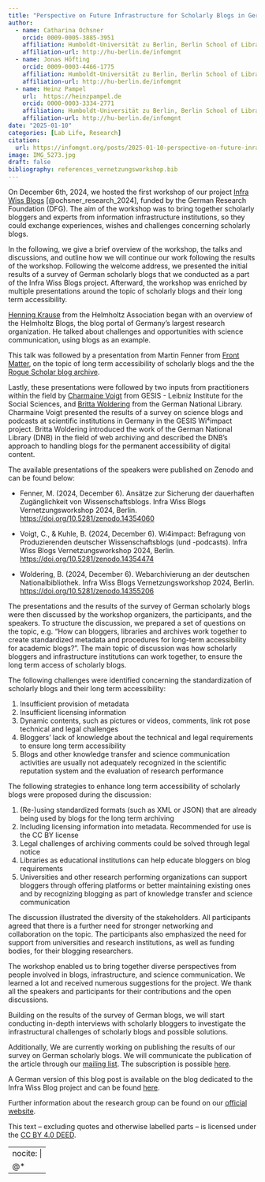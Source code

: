 ```yaml
---
title: "Perspective on Future Infrastructure for Scholarly Blogs in Germany"
author: 
  - name: Catharina Ochsner
    orcid: 0009-0005-3885-3951
    affiliation: Humboldt-Universität zu Berlin, Berlin School of Library and Information Science (IBI) 
    affiliation-url: http://hu-berlin.de/infomgnt  
  - name: Jonas Höfting
    orcid: 0009-0003-4466-1775
    affiliation: Humboldt-Universität zu Berlin, Berlin School of Library and Information Science (IBI)
    affiliation-url: http://hu-berlin.de/infomgnt  
  - name: Heinz Pampel
    url:  https://heinzpampel.de  
    orcid: 0000-0003-3334-2771
    affiliation: Humboldt-Universität zu Berlin, Berlin School of Library and Information Science (IBI) & Helmholtz Association, Helmholtz Open Science Office 
    affiliation-url: http://hu-berlin.de/infomgnt   
date: "2025-01-10"
categories: [Lab Life, Research]
citation: 
  url: https://infomgnt.org/posts/2025-01-10-perspective-on-future-inrastructure-for-scholarly-blogs-in-germany     
image: IMG_5273.jpg
draft: false
bibliography: references_vernetzungsworkshop.bib 
---
```


On December 6th, 2024, we hosted the first workshop of our project [Infra Wiss Blogs](https://infrawissblogs.org/) [@ochsner_research_2024], funded by the German Research Foundation (DFG). The aim of the workshop was to bring together scholarly bloggers and experts from information infrastructure institutions, so they could exchange experiences, wishes and challenges concerning scholarly blogs.

In the following, we give a brief overview of the workshop, the talks and discussions, and outline how we will continue our work following the results of the workshop. Following the welcome address, we presented the initial results of a survey of German scholarly blogs that we conducted as a part of the Infra Wiss Blogs project. Afterward, the workshop was enriched by multiple presentations around the topic of scholarly blogs and their long term accessibility.

[Henning Krause](https://blogs.helmholtz.de/augenspiegel/author/henning/) from the Helmholtz Association began with an overview of the Helmholtz Blogs, the blog portal of Germany's largest research organization. He talked about challenges and opportunities with science communication, using blogs as an example.

This talk was followed by a presentation from Martin Fenner from [Front Matter](https://front-matter.io/), on the topic of long term accessibility of scholarly blogs and the the [Rogue Scholar blog archive](https://rogue-scholar.org/).

Lastly, these presentations were followed by two inputs from practitioners within the field by [Charmaine Voigt](https://www.gesis.org/institut/ueber-uns/mitarbeitendenverzeichnis/person/Charmaine.Voigt) from GESIS - Leibniz Institute for the Social Sciences, and [Britta Woldering](https://www.dnb.de/SharedDocs/Kontaktdaten/DE/wolderingBritta.html) from the German National Library. Charmaine Voigt presented the results of a survey on science blogs and podcasts at scientific institutions in Germany in the GESIS Wi⁴impact project. Britta Woldering introduced the work of the German National Library (DNB) in the field of web archiving and described the DNB's approach to handling blogs for the permanent accessibility of digital content.

The available presentations of the speakers were published on Zenodo and can be found below:

-   Fenner, M. (2024, December 6). Ansätze zur Sicherung der dauerhaften Zugänglichkeit von Wissenschaftsblogs. Infra Wiss Blogs Vernetzungsworkshop 2024, Berlin. <https://doi.org/10.5281/zenodo.14354060>

-   Voigt, C., & Kuhle, B. (2024, December 6). Wi4impact: Befragung von Produzierenden deutscher Wissenschaftsblogs (und -podcasts). Infra Wiss Blogs Vernetzungsworkshop 2024, Berlin. <https://doi.org/10.5281/zenodo.14354474>

-   Woldering, B. (2024, December 6). Webarchivierung an der deutschen Nationalbibliothek. Infra Wiss Blogs Vernetzungsworkshop 2024, Berlin. <https://doi.org/10.5281/zenodo.14355206>

The presentations and the results of the survey of German scholarly blogs were then discussed by the workshop organizers, the participants, and the speakers. To structure the discussion, we prepared a set of questions on the topic, e.g. "How can bloggers, libraries and archives work together to create standardized metadata and procedures for long-term accessibility for academic blogs?". The main topic of discussion was how scholarly bloggers and infrastructure institutions can work together, to ensure the long term access of scholarly blogs.

The following challenges were identified concerning the standardization of scholarly blogs and their long term accessibility:

1.  Insufficient provision of metadata
2.  Insufficient licensing information
3.  Dynamic contents, such as pictures or videos, comments, link rot pose technical and legal challenges
4.  Bloggers' lack of knowledge about the technical and legal requirements to ensure long term accessibility
5.  Blogs and other knowledge transfer and science communication activities are usually not adequately recognized in the scientific reputation system and the evaluation of research performance

The following strategies to enhance long term accessibility of scholarly blogs were proposed during the discussion:

1.  (Re-)using standardized formats (such as XML or JSON) that are already being used by blogs for the long term archiving
2.  Including licensing information into metadata. Recommended for use is the CC BY license
3.  Legal challenges of archiving comments could be solved through legal notice
4.  Libraries as educational institutions can help educate bloggers on blog requirements
5.  Universities and other research performing organizations can support bloggers through offering platforms or better maintaining existing ones and by recognizing blogging as part of knowledge transfer and science communication

The discussion illustrated the diversity of the stakeholders. All participants agreed that there is a further need for stronger networking and collaboration on the topic. The participants also emphasized the need for support from universities and research institutions, as well as funding bodies, for their blogging researchers.

The workshop enabled us to bring together diverse perspectives from people involved in blogs, infrastructure, and science communication. We learned a lot and received numerous suggestions for the project. We thank all the speakers and participants for their contributions and the open discussions.

Building on the results of the survey of German blogs, we will start conducting in-depth interviews with scholarly bloggers to investigate the infrastructural challenges of scholarly blogs and possible solutions.

Additionally, We are currently working on publishing the results of our survey on German scholarly blogs. We will communicate the publication of the article through our [mailing list](infra-wiss-blogs@listserv.dfn.de). The subscription is possible [here](https://www.listserv.dfn.de/sympa/info/infra-wiss-blogs).

A German version of this blog post is available on the blog dedicated to the Infra Wiss Blog project and can be found [here](https://infrawissblogs.org/).

Further information about the research group can be found on our [official website](http://hu.berlin/infomgnt).

This text – excluding quotes and otherwise labelled parts – is licensed under the [CC BY 4.0 DEED](https://creativecommons.org/licenses/by/4.0/deed.de).

---
nocite: |
  @*
---
